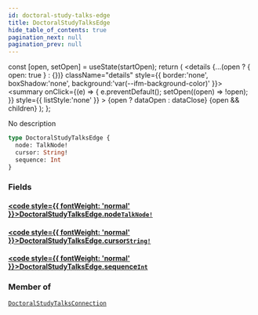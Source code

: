```yaml
---
id: doctoral-study-talks-edge
title: DoctoralStudyTalksEdge
hide_table_of_contents: true
pagination_next: null
pagination_prev: null
---
```







  const [open, setOpen] = useState(startOpen);
  return (
    <details {...(open ? { open: true } : {})} className="details" style={{ border:'none', boxShadow:'none', background:'var(--ifm-background-color)' }}>
      <summary
        onClick={(e) => {
          e.preventDefault();
          setOpen((open) => !open);
        }}
        style={{ listStyle:'none' }}
      >
      {open ? dataOpen : dataClose}
      </summary>
      {open && children}
    </details>
  );
};




No description


```graphql
type DoctoralStudyTalksEdge {
  node: TalkNode!
  cursor: String!
  sequence: Int
}
```




### Fields

#### [<code style={{ fontWeight: 'normal' }}>DoctoralStudyTalksEdge.<b>node</b></code>](#)<Bullet />[`TalkNode!`](/cris/objects/talk-node) <Badge class="secondary" text="non-null"/> <Badge class="secondary" text="object"/>
> 
> 

#### [<code style={{ fontWeight: 'normal' }}>DoctoralStudyTalksEdge.<b>cursor</b></code>](#)<Bullet />[`String!`](/cris/scalars/string) <Badge class="secondary" text="non-null"/> <Badge class="secondary" text="scalar"/>
> 
> 

#### [<code style={{ fontWeight: 'normal' }}>DoctoralStudyTalksEdge.<b>sequence</b></code>](#)<Bullet />[`Int`](/cris/scalars/int) <Badge class="secondary" text="scalar"/>
> 
> 



### Member of

[`DoctoralStudyTalksConnection`](/cris/objects/doctoral-study-talks-connection)  <Badge class="secondary" text="object"/>

